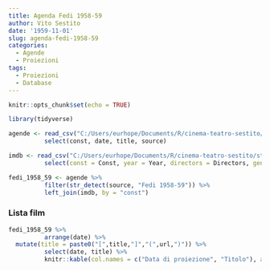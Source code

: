 ```yaml
---
title: Agenda Fedi 1958-59
author: Vito Sestito
date: '1959-11-01'
slug: agenda-fedi-1958-59
categories:
  - Agende
  - Proiezioni
tags:
  - Proiezioni
  - Database
---
```


```r
knitr::opts_chunk$set(echo = TRUE)

library(tidyverse)

agende <- read_csv("C:/Users/eurhope/Documents/R/cinema-teatro-sestito/static/data/programmazione_agende.csv") %>%
          select(const, date, title, source)

imdb <- read_csv("C:/Users/eurhope/Documents/R/cinema-teatro-sestito/static/data/programmazione_imdb.csv") %>%
          select(const = Const, year = Year, directors = Directors, genres = Genres, imdb_rating = `IMDb Rating`, runtime = `Runtime (mins)`, url = URL)

fedi_1958_59 <- agende %>%
          filter(str_detect(source, "Fedi 1958-59")) %>%
          left_join(imdb, by = "const")
```
### Lista film
```r
fedi_1958_59 %>%
          arrange(date) %>%
  mutate(title = paste0("[",title,"]","(",url,")")) %>%
          select(date, title) %>%
          knitr::kable(col.names = c("Data di proiezione", "Titolo"), align = c("l", "l", "l"))
```